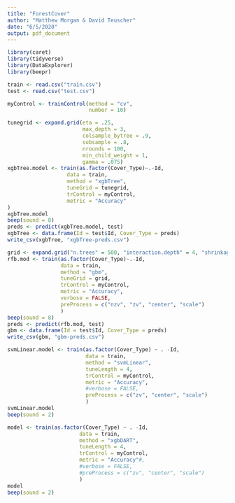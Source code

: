 ```yaml
---
title: "ForestCover"
author: "Matthew Morgan & David Teuscher"
date: "6/5/2020"
output: pdf_document
---
```


```r
library(caret)
library(tidyverse)
library(DataExplorer)
library(beepr)
```

```r
train <- read.csv("train.csv")
test <- read.csv("test.csv")
```

```r
myControl <- trainControl(method = "cv",
                          number = 10)

tunegrid <- expand.grid(eta = .25,
                        max_depth = 3,
                        colsample_bytree = .9,
                        subsample = .8,
                        nrounds = 100,
                        min_child_weight = 1,
                        gamma = .075)
xgbTree.model <- train(as.factor(Cover_Type)~.-Id,
                   data = train,
                   method = "xgbTree",
                   tuneGrid = tunegrid,
                   trControl = myControl,
                   metric = "Accuracy"
)
xgbTree.model
beep(sound = 8)
preds <- predict(xgbTree.model, test)
xgbTree <- data.frame(Id = test$Id, Cover_Type = preds)
write_csv(xgbTree, "xgbTree-preds.csv")
```

```r

grid <- expand.grid("n.trees" = 500, "interaction.depth" = 4, "shrinkage" = 0.1, "n.minobsinnode" = 20)
rfb.mod <- train(as.factor(Cover_Type)~.-Id,
                 data = train,
                 method = "gbm",
                 tuneGrid = grid,
                 trControl = myControl,
                 metric = "Accuracy",
                 verbose = FALSE,
                 preProcess = c("nzv", "zv", "center", "scale")
                 )
beep(sound = 8)
preds <- predict(rfb.mod, test)
gbm <- data.frame(Id = test$Id, Cover_Type = preds)
write_csv(gbm, "gbm-preds.csv")
```

```r
svmLinear.model <- train(as.factor(Cover_Type) ~ . -Id,
                         data = train,
                         method = "svmLinear",
                         tuneLength = 4,
                         trControl = myControl,
                         metric = "Accuracy",
                         #verbose = FALSE,
                         preProcess = c("zv", "center", "scale")
                         )
svmLinear.model
beep(sound = 2)
```

```r
model <- train(as.factor(Cover_Type) ~ . -Id,
                       data = train,
                       method = "xgbDART",
                       tuneLength = 4,
                       trControl = myControl,
                       metric = "Accuracy"#,
                       #verbose = FALSE,
                       #preProcess = c("zv", "center", "scale")
                       )
model
beep(sound = 2)
```

